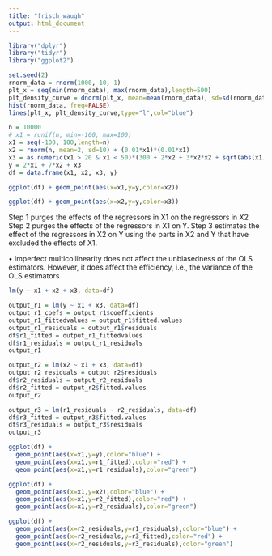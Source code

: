 ```yaml
---
title: "frisch_waugh"
output: html_document
---
```


```r
library("dplyr")
library("tidyr")
library("ggplot2")

set.seed(2)
rnorm_data = rnorm(1000, 10, 1)
plt_x = seq(min(rnorm_data), max(rnorm_data),length=500)
plt_density_curve = dnorm(plt_x, mean=mean(rnorm_data), sd=sd(rnorm_data))
hist(rnorm_data, freq=FALSE)
lines(plt_x, plt_density_curve,type="l",col="blue")
```

```r
n = 10000
# x1 = runif(n, min=-100, max=100)
x1 = seq(-100, 100,length=n)
x2 = rnorm(n, mean=2, sd=10) + (0.01*x1)*(0.01*x1)
x3 = as.numeric(x1 > 20 & x1 < 50)*(300 + 2*x2 + 3*x2*x2 + sqrt(abs(x1)))
y = 2*x1 + 7*x2 + x3
df = data.frame(x1, x2, x3, y)
```

```r
ggplot(df) + geom_point(aes(x=x1,y=y,color=x2))
```

```r
ggplot(df) + geom_point(aes(x=x2,y=y,color=x3))
```

Step 1 purges the effects of the regressors in X1 on the regressors in X2
Step 2 purges the effects of the regressors in X1 on Y.
Step 3 estimates the effect of the regressors in X2 on Y using the parts in X2 and
Y that have excluded the effects of X1.

• Imperfect multicollinearity does not affect the unbiasedness of the OLS estimators.
However, it does affect the efficiency, i.e., the variance of the OLS estimators
```r
lm(y ~ x1 + x2 + x3, data=df)
```

```r
output_r1 = lm(y ~ x1 + x3, data=df)
output_r1_coefs = output_r1$coefficients
output_r1_fittedvalues = output_r1$fitted.values
output_r1_residuals = output_r1$residuals
df$r1_fitted = output_r1_fittedvalues
df$r1_residuals = output_r1_residuals
output_r1
```

```r
output_r2 = lm(x2 ~ x1 + x3, data=df)
output_r2_residuals = output_r2$residuals
df$r2_residuals = output_r2_residuals
df$r2_fitted = output_r2$fitted.values
output_r2
```

```r
output_r3 = lm(r1_residuals ~ r2_residuals, data=df)
df$r3_fitted = output_r3$fitted.values
df$r3_residuals = output_r3$residuals
output_r3
```

```r
ggplot(df) + 
  geom_point(aes(x=x1,y=y),color="blue") +
  geom_point(aes(x=x1,y=r1_fitted),color="red") +
  geom_point(aes(x=x1,y=r1_residuals),color="green")

ggplot(df) + 
  geom_point(aes(x=x1,y=x2),color="blue") +
  geom_point(aes(x=x1,y=r2_fitted),color="red") +
  geom_point(aes(x=x1,y=r2_residuals),color="green")

ggplot(df) + 
  geom_point(aes(x=r2_residuals,y=r1_residuals),color="blue") +
  geom_point(aes(x=r2_residuals,y=r3_fitted),color="red") +
  geom_point(aes(x=r2_residuals,y=r3_residuals),color="green")

```

